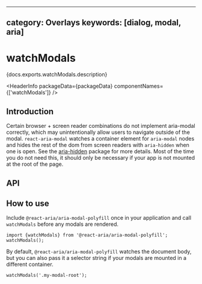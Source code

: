 <!-- Copyright 2020 Adobe. All rights reserved.
This file is licensed to you under the Apache License, Version 2.0 (the "License");
you may not use this file except in compliance with the License. You may obtain a copy
of the License at http://www.apache.org/licenses/LICENSE-2.0
Unless required by applicable law or agreed to in writing, software distributed under
the License is distributed on an "AS IS" BASIS, WITHOUT WARRANTIES OR REPRESENTATIONS
OF ANY KIND, either express or implied. See the License for the specific language
governing permissions and limitations under the License. -->



---
category: Overlays
keywords: [dialog, modal, aria]
---

# watchModals

<p>{docs.exports.watchModals.description}</p>

<HeaderInfo
  packageData={packageData}
  componentNames={['watchModals']} />

## Introduction

Certain browser + screen reader combinations do not implement aria-modal correctly, which may unintentionally allow users to navigate outside of the modal.
`react-aria-modal` watches a container element for `aria-modal` nodes and hides the rest of the dom from screen readers with `aria-hidden` when one is open. See the [aria-hidden](https://www.npmjs.com/package/aria-hidden) package for more details.
Most of the time you do not need this, it should only be necessary if your app is not mounted at the root of the page.

## API

<FunctionAPI function={docs.exports.watchModals} links={docs.links} />

## How to use
Include `@react-aria/aria-modal-polyfill` once in your application and call `watchModals` before any modals are rendered.
```
import {watchModals} from '@react-aria/aria-modal-polyfill';
watchModals();
```

By default, `@react-aria/aria-modal-polyfill` watches the document body, but you can also pass it a selector string if your modals are mounted in a different container.

```
watchModals('.my-modal-root');
```
